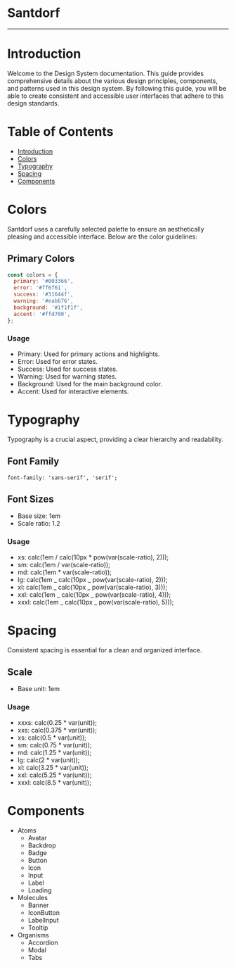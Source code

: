 
<Meta title="Santdorf - SGDavid2719" />

# Santdorf

<hr />

# Introduction

Welcome to the Design System documentation. This guide provides comprehensive details about the various design principles, components, and patterns used in this design system. By following this guide, you will be able to create consistent and accessible user interfaces that adhere to this design standards.

# Table of Contents

- [Introduction](#introduction)
- [Colors](#colors)
- [Typography](#typography)
- [Spacing ](#spacing)
- [Components](#components)

# Colors

Santdorf uses a carefully selected palette to ensure an aesthetically pleasing and accessible interface. Below are the color guidelines:

## Primary Colors

```js
const colors = {
  primary: '#003366',
  error: '#ff6f61',
  success: '#31644f',
  warning: '#eab676',
  background: '#1f1f1f',
  accent: '#ffd700',
};
```

### Usage

- Primary: Used for primary actions and highlights.
- Error: Used for error states.
- Success: Used for success states.
- Warning: Used for warning states.
- Background: Used for the main background color.
- Accent: Used for interactive elements.

# Typography

Typography is a crucial aspect, providing a clear hierarchy and readability.

## Font Family

```
font-family: 'sans-serif', 'serif';
```

## Font Sizes

- Base size: 1em
- Scale ratio: 1.2

### Usage

- xs: calc(1em / calc(10px \* pow(var(scale-ratio), 2)));
- sm: calc(1em / var(scale-ratio));
- md: calc(1em \* var(scale-ratio));
- lg: calc(1em _ calc(10px _ pow(var(scale-ratio), 2)));
- xl: calc(1em _ calc(10px _ pow(var(scale-ratio), 3)));
- xxl: calc(1em _ calc(10px _ pow(var(scale-ratio), 4)));
- xxxl: calc(1em _ calc(10px _ pow(var(scale-ratio), 5)));

# Spacing

Consistent spacing is essential for a clean and organized interface.

## Scale

- Base unit: 1em

### Usage

- xxxs: calc(0.25 \* var(unit));
- xxs: calc(0.375 \* var(unit));
- xs: calc(0.5 \* var(unit));
- sm: calc(0.75 \* var(unit));
- md: calc(1.25 \* var(unit));
- lg: calc(2 \* var(unit));
- xl: calc(3.25 \* var(unit));
- xxl: calc(5.25 \* var(unit));
- xxxl: calc(8.5 \* var(unit));

# Components

- Atoms
  - Avatar
  - Backdrop
  - Badge
  - Button
  - Icon
  - Input
  - Label
  - Loading
- Molecules
  - Banner
  - IconButton
  - LabelInput
  - Tooltip
- Organisms
  - Accordion
  - Modal
  - Tabs
